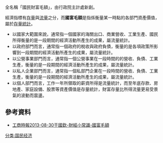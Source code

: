 全名稱「國民財富毛額」，由行政院主計處新創。


經濟指標有[[存量|存量]]與[[流量|流量]]之分，而'''國富毛額'''是指係衡量某一時點的各部門資產價值，屬於[[存量統計|存量統計]]。

*以國家大範圍來說，通常指一個國家的海關出口、商業營收、工業生產、國民所得衡量的是一段期間的經濟活動所產生的成果，屬流量統計。
*以政府部門而言，通常指一個政府的稅收與政府負債，衡量的是各項政策所影響到一段期間的經濟活動所產生的成果，屬流量統計。
*以公營事業部門而言，通常指一個公營事業在一段時間的的營收、負債、工業生產，衡量的是一段期間的經濟活動所產生的成果，屬流量統計。
*以私人企業部門而言，通常指一個私部門企業在一段時間的營收、負債、工業生產，衡量的是一段期間的經濟活動所產生的成果，屬流量統計。
*以個人部門而言，工作一年所領取的薪資所得是流量統計，而至年底存款、房地產、家庭設備、股票等資產價值是存量統計，財富存量比所得流量更易受景氣的波動而震盪。

==參考資料==
*[http://money.chinatimes.com/news/news-content.aspx?id=20130830000051&cid=1206  工商時報2013-08-30于國欽-財經小常識-國富毛額]{{Dead link|date=2019年11月 |bot=InternetArchiveBot |fix-attempted=yes }}

[[分类:国民经济|分类:国民经济]]